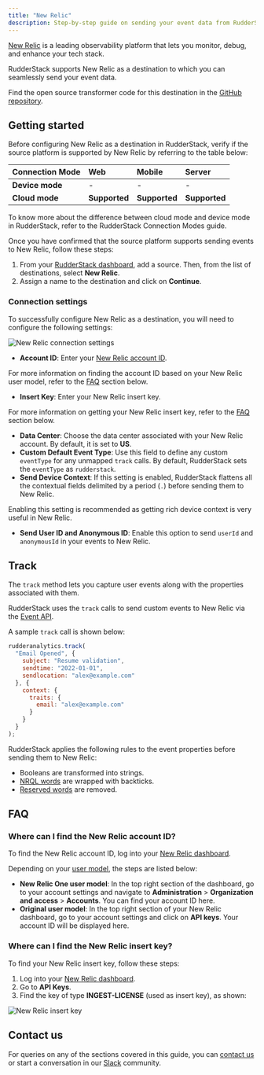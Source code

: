 ```yaml
---
title: "New Relic"
description: Step-by-step guide on sending your event data from RudderStack to New Relic.
---
```


[New Relic](https://newrelic.com/) is a leading observability platform that lets you monitor, debug, and enhance your tech stack.

RudderStack supports New Relic as a destination to which you can seamlessly send your event data.

<div class="infoBlock">
Find the open source transformer code for this destination in the <a href="https://github.com/rudderlabs/rudder-transformer/blob/master/cdk/new_relic/transform.js">GitHub repository</a>.
</div>

## Getting started

Before configuring New Relic as a destination in RudderStack, verify if the source platform is supported by New Relic by referring to the table below:

| **Connection Mode** | **Web** | **Mobile** | **Server** |
| :--- | :--- | :--- | :--- |
| **Device mode** | - | - | - |
| **Cloud mode** | **Supported**  | **Supported** | **Supported** |

<div class="infoBlock">
To know more about the difference between cloud mode and device mode in RudderStack, refer to the <Link to="/destinations/rudderstack-connection-modes/">RudderStack Connection Modes</Link> guide.
</div>

Once you have confirmed that the source platform supports sending events to New Relic, follow these steps:

1. From your [RudderStack dashboard](https://app.rudderstack.com/), add a source. Then, from the list of destinations, select **New Relic**.
2. Assign a name to the destination and click on **Continue**.

### Connection settings

To successfully configure New Relic as a destination, you will need to configure the following settings:

<img src="../../assets/event-stream-destinations/new-relic-connection-settings.png" alt="New Relic connection settings"/>

- **Account ID**: Enter your [New Relic account ID](https://docs.newrelic.com/docs/accounts/accounts-billing/account-structure/account-id/).

<div class="infoBlock">

For more information on finding the account ID based on your New Relic user model, refer to the <a href="#faq">FAQ</a> section below.
</div>

- **Insert Key**: Enter your New Relic insert key.

<div class="infoBlock">

For more information on getting your New Relic insert key, refer to the <a href="#faq">FAQ</a> section below.
</div>

- **Data Center**: Choose the data center associated with your New Relic account. By default, it is set to **US**.
- **Custom Default Event Type**: Use this field to define any custom `eventType` for any unmapped `track` calls. By default, RudderStack sets the `eventType` as `rudderstack`.
- **Send Device Context**: If this setting is enabled, RudderStack flattens all the contextual fields delimited by a period (`.`) before sending them to New Relic.

<div class="successBlock">

Enabling this setting is recommended as getting rich device context is very useful in New Relic.
</div>

- **Send User ID and Anonymous ID**: Enable this option to send `userId` and `anonymousId` in your events to New Relic.

## Track

The <Link to="/event-spec/standard-events/track">`track`</Link> method lets you capture user events along with the properties associated with them.

RudderStack uses the `track` calls to send custom events to New Relic via the [Event API](https://docs.newrelic.com/docs/data-apis/ingest-apis/event-api/introduction-event-api/).

A sample `track` call is shown below:

```javascript
rudderanalytics.track(
  "Email Opened", {
    subject: "Resume validation",
    sendtime: "2022-01-01",
    sendlocation: "alex@example.com"
  }, {
    context: {
      traits: {
        email: "alex@example.com"
      }
    }
  }
);
```

RudderStack applies the following rules to the event properties before sending them to New Relic:

- Booleans are transformed into strings.
- [NRQL words](https://docs.newrelic.com/docs/data-apis/custom-data/custom-events/data-requirements-limits-custom-event-data/#:~:text=to%20the%20logs.-,NRQL%20syntax%20terms,-If%20you%20need) are wrapped with backticks.
- [Reserved words](https://docs.newrelic.com/docs/data-apis/custom-data/custom-events/data-requirements-limits-custom-event-data/#reserved-words) are removed.

## FAQ

### Where can I find the New Relic account ID?

To find the New Relic account ID, log into your [New Relic dashboard](https://one.newrelic.com). 

Depending on your [user model](https://docs.newrelic.com/docs/accounts/original-accounts-billing/original-users-roles/overview-user-models/), the steps are listed below:

- **New Relic One user model**:  In the top right section of the dashboard, go to your account settings and navigate to **Administration** > **Organization and access** >  **Accounts**. You can find your account ID here.
- **Original user model**: In the top right section of your New Relic dashboard, go to your account settings and click on **API keys**. Your account ID will be displayed here.

### Where can I find the New Relic insert key?

To find your New Relic insert key, follow these steps:

1. Log into your [New Relic dashboard](https://one.newrelic.com).
2. Go to **API Keys**.
3. Find the key of type **INGEST-LICENSE** (used as insert key), as shown:

<img src="../../assets/event-stream-destinations/new-relic-insert-key.png" alt="New Relic insert key"/>

## Contact us

For queries on any of the sections covered in this guide, you can [contact us](mailto:%20docs@rudderstack.com) or start a conversation in our [Slack](https://rudderstack.com/join-rudderstack-slack-community) community.
